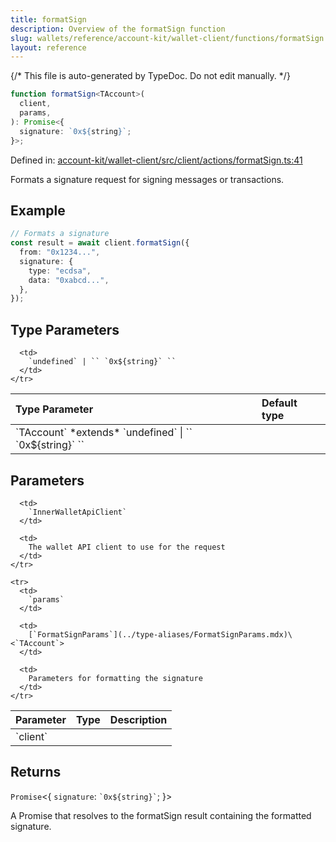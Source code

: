 ```yaml
---
title: formatSign
description: Overview of the formatSign function
slug: wallets/reference/account-kit/wallet-client/functions/formatSign
layout: reference
---
```


{/* This file is auto-generated by TypeDoc. Do not edit manually. */}

```ts
function formatSign<TAccount>(
  client,
  params,
): Promise<{
  signature: `0x${string}`;
}>;
```

Defined in: [account-kit/wallet-client/src/client/actions/formatSign.ts:41](https://github.com/alchemyplatform/aa-sdk/blob/c1a84188d03473acac2fdb49fb7cd7fdba73169b/account-kit/wallet-client/src/client/actions/formatSign.ts#L41)

Formats a signature request for signing messages or transactions.

## Example

```ts
// Formats a signature
const result = await client.formatSign({
  from: "0x1234...",
  signature: {
    type: "ecdsa",
    data: "0xabcd...",
  },
});
```

## Type Parameters

<table>
  <thead>
    <tr>
      <th align="left">Type Parameter</th>
      <th align="left">Default type</th>
    </tr>
  </thead>

  <tbody>
    <tr>
      <td>
        `TAccount` *extends* `undefined` | `` `0x${string}` ``
      </td>

      <td>
        `undefined` | `` `0x${string}` ``
      </td>
    </tr>

  </tbody>
</table>

## Parameters

<table>
  <thead>
    <tr>
      <th align="left">Parameter</th>
      <th align="left">Type</th>
      <th align="left">Description</th>
    </tr>
  </thead>

  <tbody>
    <tr>
      <td>
        `client`
      </td>

      <td>
        `InnerWalletApiClient`
      </td>

      <td>
        The wallet API client to use for the request
      </td>
    </tr>

    <tr>
      <td>
        `params`
      </td>

      <td>
        [`FormatSignParams`](../type-aliases/FormatSignParams.mdx)\<`TAccount`>
      </td>

      <td>
        Parameters for formatting the signature
      </td>
    </tr>

  </tbody>
</table>

## Returns

`Promise`\<\{
`signature`: `` `0x${string}` ``;
}>

A Promise that resolves to the formatSign result containing the formatted signature.
